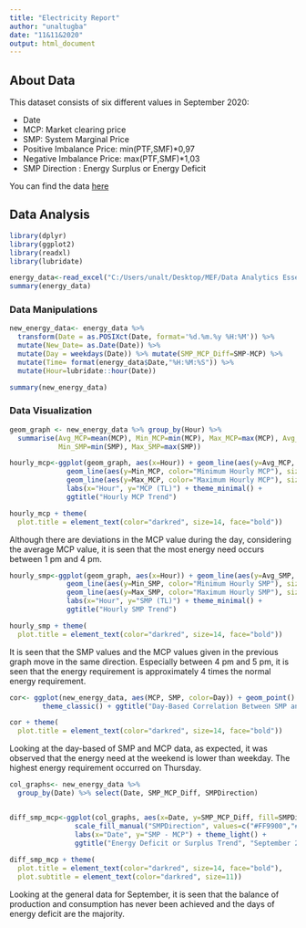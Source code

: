 ```yaml
---
title: "Electricity Report"
author: "unaltugba"
date: "11&11&2020"
output: html_document
---
```


## About Data

This dataset consists of six different values in September 2020:

- Date
- MCP: Market clearing price 
- SMP: System Marginal Price 
- Positive Imbalance Price: min(PTF,SMF)*0,97
- Negative Imbalance Price: max(PTF,SMF)*1,03
- SMP Direction : Energy Surplus or Energy Deficit

You can find the data [here](https://rapor.epias.com.tr/rapor/xhtml/ptfSmfListeleme.xhtml)

## Data Analysis

```r
library(dplyr)
library(ggplot2)
library(readxl)
library(lubridate)
```

```r
energy_data<-read_excel("C:/Users/unalt/Desktop/MEF/Data Analytics Essentials/week3/ptf-smf.xlsx")
summary(energy_data)
```
### Data Manipulations

```r
new_energy_data<- energy_data %>%
  transform(Date = as.POSIXct(Date, format='%d.%m.%y %H:%M')) %>%
  mutate(New_Date= as.Date(Date)) %>% 
  mutate(Day = weekdays(Date)) %>% mutate(SMP_MCP_Diff=SMP-MCP) %>%
  mutate(Time= format(energy_data$Date,"%H:%M:%S")) %>%
  mutate(Hour=lubridate::hour(Date))

summary(new_energy_data)
```
### Data Visualization

```r
geom_graph <- new_energy_data %>% group_by(Hour) %>% 
  summarise(Avg_MCP=mean(MCP), Min_MCP=min(MCP), Max_MCP=max(MCP), Avg_SMP=mean(SMP),  
            Min_SMP=min(SMP), Max_SMP=max(SMP))
```

```r
hourly_mcp<-ggplot(geom_graph, aes(x=Hour)) + geom_line(aes(y=Avg_MCP, color="Average Hourly MCP"), size=0.8) +
              geom_line(aes(y=Min_MCP, color="Minimum Hourly MCP"), size=0.8) + 
              geom_line(aes(y=Max_MCP, color="Maximum Hourly MCP"), size=0.8) +
              labs(x="Hour", y="MCP (TL)") + theme_minimal() +
              ggtitle("Hourly MCP Trend")

hourly_mcp + theme(
  plot.title = element_text(color="darkred", size=14, face="bold"))
```

Although there are deviations in the MCP value during the day, considering the average MCP value, it is seen that the most energy need occurs between 1 pm and 4 pm.


```r
hourly_smp<-ggplot(geom_graph, aes(x=Hour)) + geom_line(aes(y=Avg_SMP, color="Average Hourly SMP"), size=0.8) +
              geom_line(aes(y=Min_SMP, color="Minimum Hourly SMP"), size=0.8) + 
              geom_line(aes(y=Max_SMP, color="Maximum Hourly SMP"), size=0.8) +
              labs(x="Hour", y="SMP (TL)") + theme_minimal() +
              ggtitle("Hourly SMP Trend")

hourly_smp + theme(
  plot.title = element_text(color="darkred", size=14, face="bold"))
```

It is seen that the SMP values and the MCP values given in the previous graph move in the same direction. Especially between 4 pm and 5 pm, it is seen that the energy requirement is approximately 4 times the normal energy requirement.


```r
cor<- ggplot(new_energy_data, aes(MCP, SMP, color=Day)) + geom_point() + geom_smooth(method= 'lm') + 
        theme_classic() + ggtitle("Day-Based Correlation Between SMP and MCP")

cor + theme(
  plot.title = element_text(color="darkred", size=14, face="bold"))
```

Looking at the day-based of SMP and MCP data, as expected, it was observed that the energy need at the weekend is lower than weekday. The highest energy requirement occurred on Thursday.


```r
col_graphs<- new_energy_data %>% 
  group_by(Date) %>% select(Date, SMP_MCP_Diff, SMPDirection)


diff_smp_mcp<-ggplot(col_graphs, aes(x=Date, y=SMP_MCP_Diff, fill=SMPDirection)) + geom_col() + 
                scale_fill_manual("SMPDirection", values=c("#FF9900","#CC0000","#009E73")) +
                labs(x="Date", y="SMP - MCP") + theme_light() +
                ggtitle("Energy Deficit or Surplus Trend", "September 2020 Electricity Market Prices")
  
diff_smp_mcp + theme(
  plot.title = element_text(color="darkred", size=14, face="bold"),
  plot.subtitle = element_text(color="darkred", size=11))

```

Looking at the general data for September, it is seen that the balance of production and consumption has never been achieved and the days of energy deficit are the majority.

